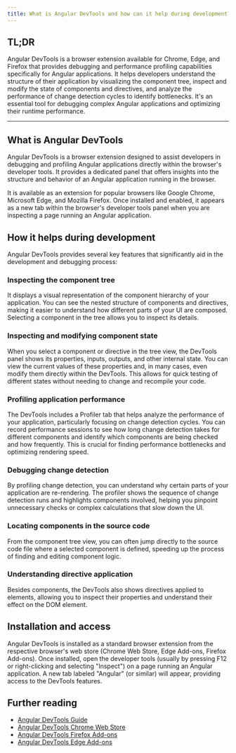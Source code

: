 ```yaml
---
title: What is Angular DevTools and how can it help during development?
---
```


## TL;DR

Angular DevTools is a browser extension available for Chrome, Edge, and Firefox that provides debugging and performance profiling capabilities specifically for Angular applications. It helps developers understand the structure of their application by visualizing the component tree, inspect and modify the state of components and directives, and analyze the performance of change detection cycles to identify bottlenecks. It's an essential tool for debugging complex Angular applications and optimizing their runtime performance.

---

## What is Angular DevTools

Angular DevTools is a browser extension designed to assist developers in debugging and profiling Angular applications directly within the browser's developer tools. It provides a dedicated panel that offers insights into the structure and behavior of an Angular application running in the browser.

It is available as an extension for popular browsers like Google Chrome, Microsoft Edge, and Mozilla Firefox. Once installed and enabled, it appears as a new tab within the browser's developer tools panel when you are inspecting a page running an Angular application.

## How it helps during development

Angular DevTools provides several key features that significantly aid in the development and debugging process:

### Inspecting the component tree

It displays a visual representation of the component hierarchy of your application. You can see the nested structure of components and directives, making it easier to understand how different parts of your UI are composed. Selecting a component in the tree allows you to inspect its details.

### Inspecting and modifying component state

When you select a component or directive in the tree view, the DevTools panel shows its properties, inputs, outputs, and other internal state. You can view the current values of these properties and, in many cases, even modify them directly within the DevTools. This allows for quick testing of different states without needing to change and recompile your code.

### Profiling application performance

The DevTools includes a Profiler tab that helps analyze the performance of your application, particularly focusing on change detection cycles. You can record performance sessions to see how long change detection takes for different components and identify which components are being checked and how frequently. This is crucial for finding performance bottlenecks and optimizing rendering speed.

### Debugging change detection

By profiling change detection, you can understand why certain parts of your application are re-rendering. The profiler shows the sequence of change detection runs and highlights components involved, helping you pinpoint unnecessary checks or complex calculations that slow down the UI.

### Locating components in the source code

From the component tree view, you can often jump directly to the source code file where a selected component is defined, speeding up the process of finding and editing component logic.

### Understanding directive application

Besides components, the DevTools also shows directives applied to elements, allowing you to inspect their properties and understand their effect on the DOM element.

## Installation and access

Angular DevTools is installed as a standard browser extension from the respective browser's web store (Chrome Web Store, Edge Add-ons, Firefox Add-ons). Once installed, open the developer tools (usually by pressing F12 or right-clicking and selecting "Inspect") on a page running an Angular application. A new tab labeled "Angular" (or similar) will appear, providing access to the DevTools features.

## Further reading

- [Angular DevTools Guide](https://angular.io/guide/devtools)
- [Angular DevTools Chrome Web Store](https://chrome.google.com/webstore/detail/angular-devtools/ienajhtopmahnkenfcfapbdbmjkkdmmo)
- [Angular DevTools Firefox Add-ons](https://addons.mozilla.org/en-US/firefox/addon/angular-devtools/)
- [Angular DevTools Edge Add-ons](https://microsoftedge.microsoft.com/addons/detail/angular-devtools/olbndgnkpfhmdmganhjpkklhgbjkaalj)
